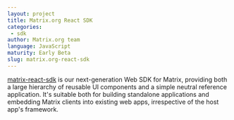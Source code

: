 ```yaml
---
layout: project
title: Matrix.org React SDK
categories: 
 - sdk
author: Matrix.org team
language: JavaScript
maturity: Early Beta
slug: matrix.org-react-sdk
---
```


[matrix-react-sdk](https://github.com/matrix-org/matrix-react-sdk) is our next-generation Web SDK for Matrix, providing both a large hierarchy of reusable UI components and a simple neutral reference application. It's suitable both for building standalone applications and embedding Matrix clients into existing web apps, irrespective of the host app's framework.

